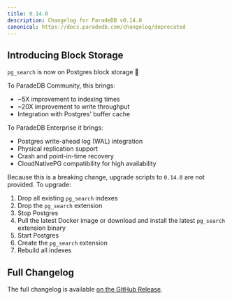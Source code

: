 ```yaml
---
title: 0.14.0
description: Changelog for ParadeDB v0.14.0
canonical: https://docs.paradedb.com/changelog/deprecated
---
```


## Introducing Block Storage

`pg_search` is now on Postgres block storage 🎉

To ParadeDB Community, this brings:

- ~5X improvement to indexing times
- ~20X improvement to write throughput
- Integration with Postgres' buffer cache

To ParadeDB Enterprise it brings:

- Postgres write-ahead log (WAL) integration
- Physical replication support
- Crash and point-in-time recovery
- CloudNativePG compatibility for high availability

Because this is a breaking change, upgrade scripts to `0.14.0` are not provided. To upgrade:

1. Drop all existing `pg_search` indexes
2. Drop the `pg_search` extension
3. Stop Postgres
4. Pull the latest Docker image or download and install the latest `pg_search` extension binary
5. Start Postgres
6. Create the `pg_search` extension
7. Rebuild all indexes

## Full Changelog

The full changelog is available [on the GitHub Release](https://github.com/paradedb/paradedb/releases/tag/v0.14.0).
